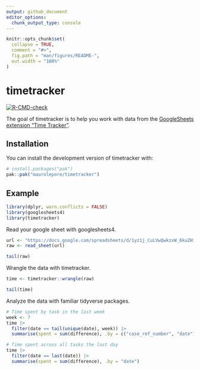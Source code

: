 ```yaml
---
output: github_document
editor_options: 
  chunk_output_type: console
---
```


<!-- README.md is generated from README.Rmd. Please edit that file -->

```r
knitr::opts_chunk$set(
  collapse = TRUE,
  comment = "#>",
  fig.path = "man/figures/README-",
  out.width = "100%"
)
```

# timetracker

<!-- badges: start -->
[![R-CMD-check](https://github.com/maurolepore/timetracker/actions/workflows/R-CMD-check.yaml/badge.svg)](https://github.com/maurolepore/timetracker/actions/workflows/R-CMD-check.yaml)
<!-- badges: end -->

The goal of timetracker is to help you work with data from the [GoogleSheets
extension "Time
Tracker"](https://workspace.google.com/marketplace/app/time_tracker/182790105381).

## Installation

You can install the development version of timetracker with:

```r
# install.packages("pak")
pak::pak("maurolepore/timetracker")
```

## Example

```r
library(dplyr, warn.conflicts = FALSE)
library(googlesheets4)
library(timetracker)
```

Read your google sheet with googlesheets4.

```r
url <- "https://docs.google.com/spreadsheets/d/1yz1j_CuLVwQwkzxW_6kuZH1mCEWuD-n-rCy70aORyc0/edit?usp=sharing"
raw <- read_sheet(url)

tail(raw)
```

Wrangle the data with timetracker.

```r
time <- timetracker::wrangle(raw)

tail(time)
```

Analyze the data with familiar tidyverse packages.

```r
# Time spent by task in the last week
week <- 7
time |>
  filter(date == tail(unique(date), week)) |>
  summarise(spent = sum(difference), .by = c("case_ref_number", "date"))

# Time spent across all tasks the last day
time |>
  filter(date == last(date)) |>
  summarise(spent = sum(difference), .by = "date")
```
